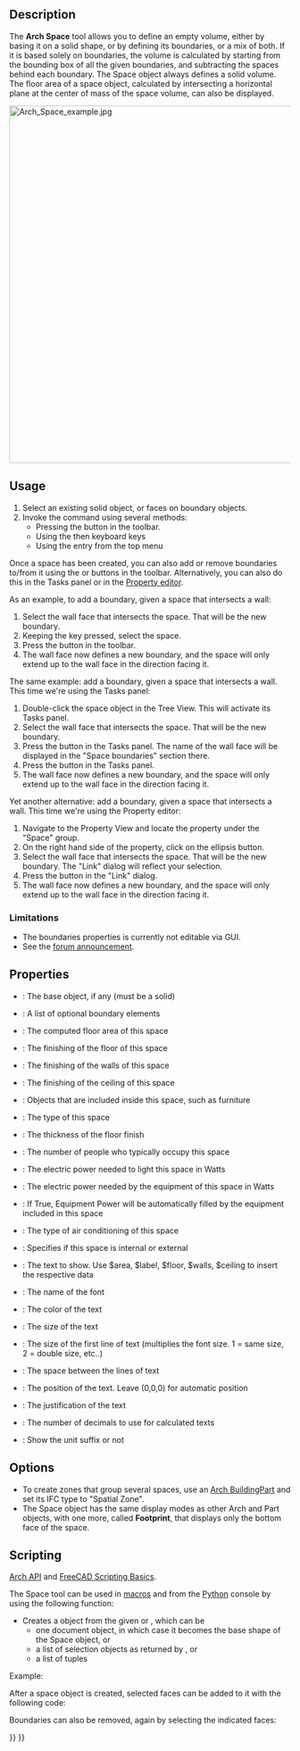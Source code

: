 <languages/>
<translate>

<!--T:22-->
{{Docnav
|[[Arch_Floor|Floor]]
|[[Arch_Wall|Wall]]
|[[BIM_Workbench|BIM]]
|IconL=Arch_Floor.svg
|IconR=Arch_Wall.svg
|IconC=Workbench_BIM.svg
}}

<!--T:30-->
{{VeryImportantMessage|THIS COMMAND IS PART OF THE INTEGRATED [[BIM_Workbench|BIM WORKBENCH]] IN V1.0<br>
This page has been updated for that version.}}

<!--T:1-->
{{GuiCommand
|Name=Arch Space
|MenuLocation=3D/BIM → Space
|Workbenches=[[BIM_Workbench|BIM]]
|Shortcut={{KEY|S}} {{KEY|P}}
|Version=0.14
|SeeAlso=
}}

==Description== <!--T:28-->

<!--T:2-->
The '''Arch Space''' tool allows you to define an empty volume, either by basing it on a solid shape, or by defining its boundaries, or a mix of both. If it is based solely on boundaries, the volume is calculated by starting from the bounding box of all the given boundaries, and subtracting the spaces behind each boundary. The Space object always defines a solid volume. The floor area of a space object, calculated by intersecting a horizontal plane at the center of mass of the space volume, can also be displayed.

</translate>
[[Image:Arch Space example.jpg|640px]]
<translate>

<!--T:3-->
{{Caption|Space object created from an existing solid object, then two wall faces are added as boundaries.}}

==Usage== <!--T:5-->

<!--T:6-->
# Select an existing solid object, or faces on boundary objects.
# Invoke the command using several methods:
#* Pressing the {{Button|[[Image:Arch_Space.svg|16px]] [[Arch_Space|Space]]}} button in the toolbar. 
#* Using the {{KEY|S}} then {{KEY|P}} keyboard keys
#* Using the {{MenuCommand|3D/BIM → Space}} entry from the top menu

<!--T:31-->
Once a space has been created, you can also add or remove boundaries to/from it using the {{Button|[[Image:Arch_Add.svg|16px]] [[Arch_Add|Add]]}} or {{Button|[[Image:Arch_Remove.svg|16px]] [[Arch_Remove|Remove]]}} buttons in the toolbar. Alternatively, you can also do this in the Tasks panel or in the [[Property_editor|Property editor]].

<!--T:32-->
As an example, to add a boundary, given a space that intersects a wall:
# Select the wall face that intersects the space. That will be the new boundary.
# Keeping the {{KEY|Ctrl}} key pressed, select the space.
# Press the {{Button|[[Image:Arch_Add.svg|16px]] [[Arch_Add|Add]]}} button in the toolbar.
# The wall face now defines a new boundary, and the space will only extend up to the wall face in the direction facing it.

<!--T:33-->
The same example: add a boundary, given a space that intersects a wall. This time we're using the Tasks panel:
# Double-click the space object in the Tree View. This will activate its Tasks panel.
# Select the wall face that intersects the space. That will be the new boundary.
# Press the {{Button|[[Image:Arch_Add.svg|16px]] [[Arch_Add|Add]]}} button in the Tasks panel. The name of the wall face will be displayed in the "Space boundaries" section there.
# Press the {{Button|OK}} button in the Tasks panel.
# The wall face now defines a new boundary, and the space will only extend up to the wall face in the direction facing it.

<!--T:34-->
Yet another alternative: add a boundary, given a space that intersects a wall. This time we're using the Property editor:
# Navigate to the Property View and locate the {{PropertyData|Boundaries}} property under the "Space" group.
# On the right hand side of the {{PropertyData|Boundaries}} property, click on the ellipsis button.
# Select the wall face that intersects the space. That will be the new boundary. The "Link" dialog will reflect your selection.
# Press the {{Button|OK}} button in the "Link" dialog.
# The wall face now defines a new boundary, and the space will only extend up to the wall face in the direction facing it.

=== Limitations === <!--T:13-->

<!--T:20-->
* The boundaries properties is currently not editable via GUI.
* See the [http://forum.freecadweb.org/viewtopic.php?f=9&t=4275 forum announcement].

==Properties== <!--T:7-->

<!--T:8-->
* {{PropertyData|Base}}: The base object, if any (must be a solid)
* {{PropertyData|Boundaries}}: A list of optional boundary elements
* {{PropertyData|Area}}: The computed floor area of this space
* {{PropertyData|FinishFloor}}: The finishing of the floor of this space
* {{PropertyData|FinishWalls}}: The finishing of the walls of this space
* {{PropertyData|FinishCeiling}}: The finishing of the ceiling of this space
* {{PropertyData|Group}}: Objects that are included inside this space, such as furniture
* {{PropertyData|SpaceType}}: The type of this space
* {{PropertyData|FloorThickness}}: The thickness of the floor finish
* {{PropertyData|NumberOfPeople}}: The number of people who typically occupy this space
* {{PropertyData|LightingPower}}: The electric power needed to light this space in Watts
* {{PropertyData|EquipmentPower}}: The electric power needed by the equipment of this space in Watts
* {{PropertyData|AutoPower}}: If True, Equipment Power will be automatically filled by the equipment included in this space
* {{PropertyData|Conditioning}}: The type of air conditioning of this space
* {{PropertyData|Internal}}: Specifies if this space is internal or external

<!--T:25-->
* {{PropertyView|Text}}: The text to show. Use $area, $label, $floor, $walls, $ceiling to insert the respective data
* {{PropertyView|FontName}}: The name of the font
* {{PropertyView|TextColor}}: The color of the text
* {{PropertyView|FontSize}}: The size of the text
* {{PropertyView|FirstLine}}: The size of the first line of text (multiplies the font size. 1 = same size, 2 = double size, etc..)
* {{PropertyView|LineSpacing}}: The space between the lines of text
* {{PropertyView|TextPosition}}: The position of the text. Leave (0,0,0) for automatic position
* {{PropertyView|TextAlign}}: The justification of the text
* {{PropertyView|Decimals}}: The number of decimals to use for calculated texts
* {{PropertyView|ShowUnit}}: Show the unit suffix or not

==Options== <!--T:26-->

<!--T:27-->
* To create zones that group several spaces, use an [[Arch_BuildingPart|Arch BuildingPart]] and set its IFC type to "Spatial Zone".
* The Space object has the same display modes as other Arch and Part objects, with one more, called '''Footprint''', that displays only the bottom face of the space.

==Scripting== <!--T:29-->

<!--T:14-->
{{Emphasis|See also:}} [[Arch_API|Arch API]] and [[FreeCAD_Scripting_Basics|FreeCAD Scripting Basics]].

<!--T:15-->
The Space tool can be used in [[Macros|macros]] and from the [[Python|Python]] console by using the following function:

</translate>
{{Code|code=
Space = makeSpace(objects=None, baseobj=None, name="Space")
}}
<translate>

<!--T:16-->
* Creates a {{incode|Space}} object from the given {{incode|objects}} or {{incode|baseobj}}, which can be
** one document object, in which case it becomes the base shape of the Space object, or
** a list of selection objects as returned by {{incode|FreeCADGui.Selection.getSelectionEx()}}, or
** a list of tuples {{incode|(object, subobjectname)}}

<!--T:17-->
Example:

</translate>
{{Code|code=
import FreeCAD, Arch

Box = FreeCAD.ActiveDocument.addObject("Part::Box", "Box")
Box.Length = 1000
Box.Width = 1000
Box.Height = 1000

Space = Arch.makeSpace(Box)
Space.ViewObject.LineWidth = 2
FreeCAD.ActiveDocument.recompute()
}}
<translate>

<!--T:18-->
After a space object is created, selected faces can be added to it with the following code:

</translate>
{{Code|code=
import FreeCAD, FreeCADGui, Draft, Arch

points = [FreeCAD.Vector(-500, 0, 0), FreeCAD.Vector(1000, 1000, 0)]
Line = Draft.makeWire(points)
Wall = Arch.makeWall(Line, width=150, height=2000)
FreeCAD.ActiveDocument.recompute()

# Select a face of the wall
selection = FreeCADGui.Selection.getSelectionEx()
Arch.addSpaceBoundaries(Space, selection)
}}
<translate>

<!--T:19-->
Boundaries can also be removed, again by selecting the indicated faces:

</translate>
{{Code|code=
selection = FreeCADGui.Selection.getSelectionEx()
Arch.removeSpaceBoundaries(Space, selection)
}}
<translate>


<!--T:21-->
{{Docnav
|[[Arch_Floor|Floor]]
|[[Arch_Wall|Wall]]
|[[BIM_Workbench|BIM]]
|IconL=Arch_Floor.svg
|IconR=Arch_Wall.svg
|IconC=Workbench_BIM.svg
}}

</translate>
{{BIM_Tools_navi{{#translation:}}}}
{{Userdocnavi{{#translation:}}}}